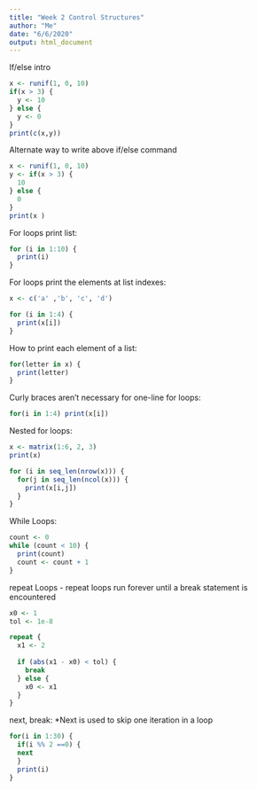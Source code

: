 ---
title: "Week 2 Control Structures"
author: "Me"
date: "6/6/2020"
output: html_document
---


If/else intro
```{r}
x <- runif(1, 0, 10)
if(x > 3) {
  y <- 10
} else {
  y <- 0
}
print(c(x,y))
```
Alternate way to write above if/else command

```{r}
x <- runif(1, 0, 10)
y <- if(x > 3) {
  10
} else {
  0
}
print(x )
```

For loops print list:

```{r}
for (i in 1:10) {
  print(i)
}
```
For loops print the elements at list indexes:

```{r}
x <- c('a' ,'b', 'c', 'd')

for (i in 1:4) {
  print(x[i])
}
```

How to print each element of a list:

```{r}
for(letter in x) {
  print(letter)
}
```

Curly braces aren't necessary for one-line for loops:

```{r}
for(i in 1:4) print(x[i])
```

Nested for loops:

```{r}
x <- matrix(1:6, 2, 3)
print(x)

for (i in seq_len(nrow(x))) {
  for(j in seq_len(ncol(x))) {
    print(x[i,j])
  }
}
```

While Loops:

```{r}
count <- 0
while (count < 10) {
  print(count)
  count <- count + 1
}
```

repeat Loops - repeat loops run forever until a break statement is encountered

```{r}
x0 <- 1
tol <- 1e-8

repeat {
  x1 <- 2
  
  if (abs(x1 - x0) < tol) {
    break
  } else {
    x0 <- x1
  }
}
```

next, break:
*Next is used to skip one iteration in a loop

```{r}

for(i in 1:30) {
  if(i %% 2 ==0) {
  next
  }
  print(i)
}
```

























